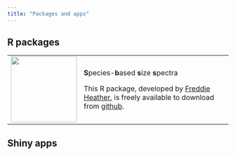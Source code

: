 ```yaml
---
title: "Packages and apps"
---
```


## R packages

+:-------------------------------------------------------:+-------------------------------------------------------------------------------------------------------------------------------------------------------+
| ![](/www/sbss_logo.png){fig-align="center" width="150"} | **S**pecies-**b**ased **s**ize **s**pectra                                                                                                            |
|                                                         |                                                                                                                                                       |
|                                                         | This R package, developed by [Freddie Heather](people/freddie.qmd), is freely available to download from [github](https://github.com/FreddieJH/sbss). |
+---------------------------------------------------------+-------------------------------------------------------------------------------------------------------------------------------------------------------+

## Shiny apps
